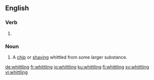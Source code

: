==English==

===Verb===
{{head|en|present participle}}

# {{present participle of|whittle|lang=en|nocat=1}}

===Noun===
{{en-noun}}

# {{lb|en|usually|in the plural}} A [[chip]] or [[shaving]] whittled from some larger substance.

[[de:whittling]]
[[fr:whittling]]
[[io:whittling]]
[[ku:whittling]]
[[fi:whittling]]
[[sv:whittling]]
[[vi:whittling]]